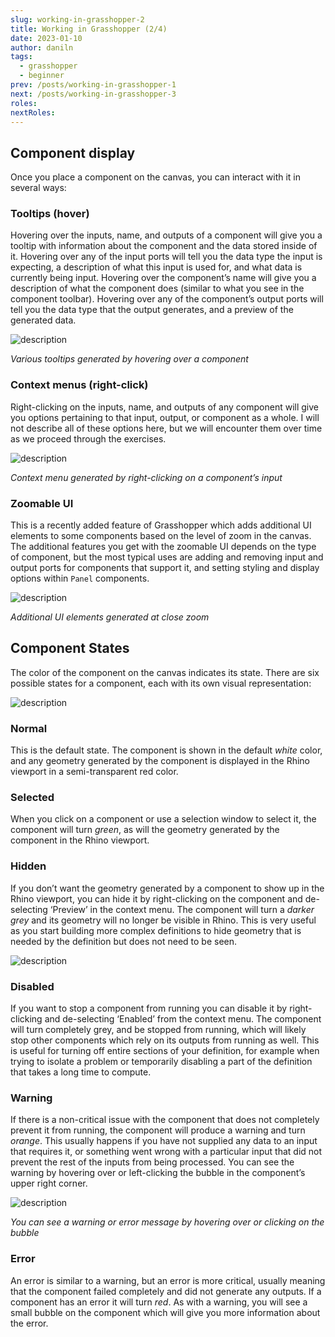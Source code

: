 ```yaml
---
slug: working-in-grasshopper-2
title: Working in Grasshopper (2/4)
date: 2023-01-10
author: daniln
tags:
  - grasshopper
  - beginner
prev: /posts/working-in-grasshopper-1
next: /posts/working-in-grasshopper-3
roles:
nextRoles:
---
```


## Component display

Once you place a component on the canvas, you can interact with it in several ways:

### Tooltips (hover)

Hovering over the inputs, name, and outputs of a component will give you a tooltip with information about the component and the data stored inside of it. Hovering over any of the input ports will tell you the data type the input is expecting, a description of what this input is used for, and what data is currently being input. Hovering over the component’s name will give you a description of what the component does (similar to what you see in the component toolbar). Hovering over any of the component’s output ports will tell you the data type that the output generates, and a preview of the generated data.

![description](/images/4-3-7.gif)

_Various tooltips generated by hovering over a component_

### Context menus (right-click)

Right-clicking on the inputs, name, and outputs of any component will give you options pertaining to that input, output, or component as a whole. I will not describe all of these options here, but we will encounter them over time as we proceed through the exercises.

![description](/images/4-3-8.png)

_Context menu generated by right-clicking on a component’s input_

### Zoomable UI

This is a recently added feature of Grasshopper which adds additional UI elements to some components based on the level of zoom in the canvas. The additional features you get with the zoomable UI depends on the type of component, but the most typical uses are adding and removing input and output ports for components that support it, and setting styling and display options within `Panel` components.

![description](/images/4-3-9.gif)

_Additional UI elements generated at close zoom_

## Component States

The color of the component on the canvas indicates its state. There are six possible states for a component, each with its own visual representation:

![description](/images/4-3-10.png)

### Normal

This is the default state. The component is shown in the default _white_ color, and any geometry generated by the component is displayed in the Rhino viewport in a semi-transparent red color.

### Selected

When you click on a component or use a selection window to select it, the component will turn _green_, as will the geometry generated by the component in the Rhino viewport.

### Hidden

If you don’t want the geometry generated by a component to show up in the Rhino viewport, you can hide it by right-clicking on the component and de-selecting ‘Preview’ in the context menu. The component will turn a _darker grey_ and its geometry will no longer be visible in Rhino. This is very useful as you start building more complex definitions to hide geometry that is needed by the definition but does not need to be seen.

![description](/images/4-3-11.png)

### Disabled

If you want to stop a component from running you can disable it by right-clicking and de-selecting ‘Enabled’ from the context menu. The component will turn completely grey, and be stopped from running, which will likely stop other components which rely on its outputs from running as well. This is useful for turning off entire sections of your definition, for example when trying to isolate a problem or temporarily disabling a part of the definition that takes a long time to compute.

### Warning

If there is a non-critical issue with the component that does not completely prevent it from running, the component will produce a warning and turn _orange_. This usually happens if you have not supplied any data to an input that requires it, or something went wrong with a particular input that did not prevent the rest of the inputs from being processed. You can see the warning by hovering over or left-clicking the bubble in the component’s upper right corner.

![description](/images/4-3-12.gif)

_You can see a warning or error message by hovering over or clicking on the bubble_

### Error

An error is similar to a warning, but an error is more critical, usually meaning that the component failed completely and did not generate any outputs. If a component has an error it will turn _red_. As with a warning, you will see a small bubble on the component which will give you more information about the error.